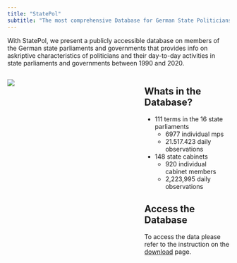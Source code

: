 ```yaml
---
title: "StatePol"
subtitle: "The most comprehensive Database for German State Politicians"
---
```


With StatePol, we present a publicly accessible database on members of the German state parliaments and governments that provides info on askriptive characteristics of politicians and their day-to-day activities in state parliaments and governments between 1990 and 2020.

::: columns
::: {.column width="60%"}
![](images/landesparlamente.png){fig-align="center"}
:::
::: {.column width="40%"}

## Whats in the Database?

-   111 terms in the 16 state parliaments
    -   6977 individual mps
    -   21.517.423 daily observations
    
    
    
-   148 state cabinets
    -   920 individual cabinet members
    -   2,223,995 daily observations
        
## Access the Database
To access the data please refer to the instruction on the [download](download.qmd) page.
:::
:::


